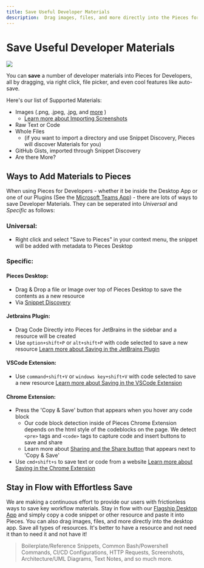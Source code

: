 ```yaml
---
title: Save Useful Developer Materials
description:  Drag images, files, and more directly into the Pieces for Developers Desktop App. Save all types of resources - and they will be available when you need them!
---
```


<link rel="canonical" href="https://docs.pieces.app/product-highlights-and-benefits/saving-useful-developer-materials" />

# Save Useful Developer Materials

<Image zoom src="https://storage.googleapis.com/pieces_static_resources/pfd_wiki/DROP_A_FILE.gif" />

You can **save** a number of developer materials into Pieces for Developers, all by dragging, via right click, file picker, and even cool features like auto-save.

Here's our list of Supported Materials:
- Images (.png, .jpeg, .jpg, and [more](#) )
    - [Learn more about Importing Screenshots](#)
- Raw Text or Code
- Whole Files
    - (if you want to import a directory and use Snippet Discovery, Pieces will discover Materials for you)
- GitHub Gists, imported through Snippet Discovery
- Are there More?

## Ways to Add Materials to Pieces
When using Pieces for Developers - whether it be inside the Desktop App or one of our Plugins (See the [Microsoft Teams App](#)) - there are lots of ways to save Developer Materials. They can be seperated into _Universal_ and _Specific_ as follows:

### Universal:
- Right click and select "Save to Pieces" in your context menu, the snippet will be added with metadata to Pieces Desktop

### Specific:

#### Pieces Desktop:
- Drag & Drop a file or Image over top of Pieces Desktop to save the contents as a new resource
- Via [Snippet Discovery](#)

#### Jetbrains Plugin:
- Drag Code Directly into Pieces for JetBrains in the sidebar and a resource will be created
- Use ```option+shift+P``` or ```alt+shift+P``` with code selected to save a new resource
[Learn more about Saving in the JetBrains Plugin](#)

#### VSCode Extension:
- Use ```command+shift+V``` or ```windows key+shift+V``` with code selected to save a new resource
[Learn more about Saving in the VSCode Extension](#)

#### Chrome Extension:
- Press the 'Copy & Save' button that appears when you hover any code block
    - Our code block detection inside of Pieces Chrome Extension depends on the html style of the codeblocks on the page. We detect ```<pre>``` tags and ```<code>``` tags to capture code and insert buttons to save and share
    - Learn more about [Sharing and the Share button](#) that appears next to 'Copy & Save'
- Use ```cmd+shift+s``` to save text or code from a website
[Learn more about Saving in the Chrome Extension](#)

## Stay in Flow with Effortless Save
We are making a continuous effort to provide our users with frictionless ways to save key workflow materials. Stay in flow with our <a target="_blank" href="https://docs.pieces.app/overview">Flagship Desktop App</a> and simply copy a code snippet or other resource and paste it into Pieces. You can also drag images, files, and more directly into the desktop app. Save all types of resources. It's better to have a resource and not need it than to need it and not have it!

> Boilerplate/Reference Snippets, Common Bash/Powershell Commands, CI/CD Configurations, HTTP Requests, Screenshots, Architecture/UML Diagrams, Text Notes, and so much more.


